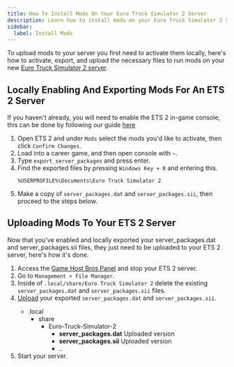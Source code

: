 ```yaml
---
title: How To Install Mods On Your Euro Truck Simulator 2 Server
description: Learn how to install mods on your Euro Truck Simulator 2 Server
sidebar:
  label: Install Mods
---
```


To upload mods to your server you first need to activate them locally, here's how to activate, export, and upload the necessary files to run mods on your new [Euro Truck Simulator 2 server](https://www.gamehostbros.com/euro-truck-simulator-2-server-hosting/).

## Locally Enabling And Exporting Mods For An ETS 2 Server

If you haven't already, you will need to enable the ETS 2 in-game console, this can be done by following our guide [here](/games/euro-truck-simulator-2/enable-console/)
<Steps>

1. Open ETS 2 and under `Mods` select the mods you'd like to activate, then click `Confirm Changes`.
2. Load into a career game, and then open console with `~`.
3. Type `export_server_packages` and press enter.
4. Find the exported files by pressing `Windows Key + R` and entering this.
   ```
   %USERPROFILE%\Documents\Euro Truck Simulator 2
   ```
5. Make a copy of `server_packages.dat` and `server_packages.sii`, then proceed to the steps below.
</Steps>


## Uploading Mods To Your ETS 2 Server

Now that you've enabled and locally exported your server_packages.dat and server_packages.sii files, they just need to be uploaded to your ETS 2 server, here's how it's done.

<Steps>

1. Access the [Game Host Bros Panel](https://panel.gamehostbros.com/) and stop your ETS 2 server.
2. Go to `Management > File Manager`.
3. Inside of `.local/share/Euro Truck Simulator 2` delete the existing `server_packages.dat` and `server_packages.sii` files.
4. [Upload](/getting-started/uploading-files/) your exported `server_packages.dat` and `server_packages.sii`.
   <FileTree>
    - .local
      - share
        - Euro-Truck-Simulator-2
          - **server_packages.dat** Uploaded version
          - **server_packages.sii** Uploaded version
          - ..
   </FileTree>
5. Start your server.
 </Steps>









